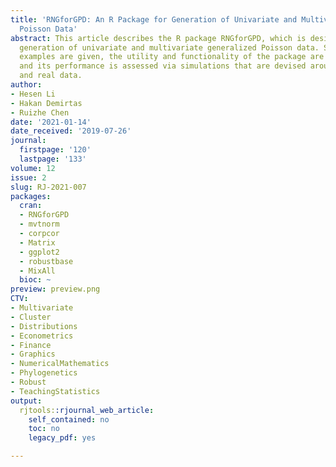 ```yaml
---
title: 'RNGforGPD: An R Package for Generation of Univariate and Multivariate Generalized
  Poisson Data'
abstract: This article describes the R package RNGforGPD, which is designed for the
  generation of univariate and multivariate generalized Poisson data. Some illustrative
  examples are given, the utility and functionality of the package are demonstrated;
  and its performance is assessed via simulations that are devised around both artificial
  and real data.
author:
- Hesen Li
- Hakan Demirtas
- Ruizhe Chen
date: '2021-01-14'
date_received: '2019-07-26'
journal:
  firstpage: '120'
  lastpage: '133'
volume: 12
issue: 2
slug: RJ-2021-007
packages:
  cran:
  - RNGforGPD
  - mvtnorm
  - corpcor
  - Matrix
  - ggplot2
  - robustbase
  - MixAll
  bioc: ~
preview: preview.png
CTV:
- Multivariate
- Cluster
- Distributions
- Econometrics
- Finance
- Graphics
- NumericalMathematics
- Phylogenetics
- Robust
- TeachingStatistics
output:
  rjtools::rjournal_web_article:
    self_contained: no
    toc: no
    legacy_pdf: yes

---
```

